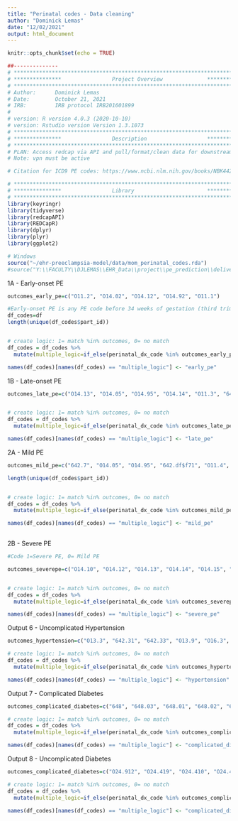 ```yaml
---
title: "Perinatal codes - Data cleaning"
author: "Dominick Lemas"
date: "12/02/2021"
output: html_document
---
```


```r
knitr::opts_chunk$set(echo = TRUE)
```

```r
##-------------- 
# **************************************************************************** #
# ***************                Project Overview              *************** #
# **************************************************************************** #
# Author:      Dominick Lemas
# Date:        October 21, 2021
# IRB:         IRB protocol IRB201601899  
#
# version: R version 4.0.3 (2020-10-10)
# version: Rstudio version Version 1.3.1073  
# **************************************************************************** #
# ***************                Description                   *************** #
# **************************************************************************** #
# PLAN: Access redcap via API and pull/format/clean data for downstream analysis.
# Note: vpn must be active

# Citation for ICD9 PE codes: https://www.ncbi.nlm.nih.gov/books/NBK442039/table/sb222.t7/

```


```r
# **************************************************************************** #
# ***************                Library                       *************** #
# **************************************************************************** #
library(keyringr)
library(tidyverse)
library(redcapAPI)
library(REDCapR)
library(dplyr)
library(plyr)
library(ggplot2)
```


```r
# Windows
source("~/ehr-preeclampsia-model/data/mom_perinatal_codes.rda")
#source("Y:\\FACULTY\\DJLEMAS\\EHR_Data\\project\\pe_prediction\\delivery_linked_v0.rda")

```

1A - Early-onset PE
```r
outcomes_early_pe=c("O11.2", "O14.02", "O14.12", "O14.92", "O11.1")

#Early-onset PE is any PE code before 34 weeks of gestation (third trimester)
df_codes=df
length(unique(df_codes$part_id))


# create logic: 1= match %in% outcomes, 0= no match  
df_codes = df_codes %>%
  mutate(multiple_logic=if_else(perinatal_dx_code %in% outcomes_early_pe, 1, 0)) 

names(df_codes)[names(df_codes) == "multiple_logic"] <- "early_pe"

```

1B - Late-onset PE
```r

outcomes_late_pe=c("O14.13", "O14.05", "O14.95", "O14.14", "O11.3", "642.73", "O14.93", "642.43", "642.44", "642.53", "O14.15", "O14.03", "O14.04", "O11.5", "642.42", "642.54", "O14.94", "642.74", "642.72")


# create logic: 1= match %in% outcomes, 0= no match  
df_codes = df_codes %>%
  mutate(multiple_logic=if_else(perinatal_dx_code %in% outcomes_late_pe, 1, 0)) 

names(df_codes)[names(df_codes) == "multiple_logic"] <- "late_pe"

```

2A - Mild PE
```r
outcomes_mild_pe=c("642.7", "O14.05", "O14.95", "642.df$f71", "O11.4", "O11.9", "O14.90", "O11.3", "642.41", "O11.2", "O14.93", "642.44", "642.4", "643.73", "642.43", "642.4", "642.7", "O14.02", "642.73", "O11.3", "O14.03", "O14.04", "O11.5", "642.42", "014.94", "O14.00", "O14.10", "O14.12", "O14.13", "O14.14", "O14.15", "642.50", "642.5", "642.51", "642.52", "642.53", "642.54")

length(unique(df_codes$part_id))


# create logic: 1= match %in% outcomes, 0= no match  
df_codes = df_codes %>%
  mutate(multiple_logic=if_else(perinatal_dx_code %in% outcomes_mild_pe, 1, 0)) 

names(df_codes)[names(df_codes) == "multiple_logic"] <- "mild_pe"
 
```

2B - Severe PE
```r
#Code 1=Severe PE, 0= Mild PE

outcomes_severepe=c("O14.10", "O14.12", "O14.13", "O14.14", "O14.15", "642.50", "642.5", "642.51", "642.52", "642.53", "642.54")


# create logic: 1= match %in% outcomes, 0= no match  
df_codes = df_codes %>%
  mutate(multiple_logic=if_else(perinatal_dx_code %in% outcomes_severepe, 1, 0)) 

names(df_codes)[names(df_codes) == "multiple_logic"] <- "severe_pe"
```


Output 6 - Uncomplicated Hypertension 
```r

outcomes_hypertension=c("O13.3", "642.31", "642.33", "O13.9", "O16.3", "O16.9", "O16.1", "O16.2", "O13.2", "O13.1")

# create logic: 1= match %in% outcomes, 0= no match  
df_codes = df_codes %>%
  mutate(multiple_logic=if_else(perinatal_dx_code %in% outcomes_hypertension, 1, 0)) 

names(df_codes)[names(df_codes) == "multiple_logic"] <- "hypertension"
```


Output 7 - Complicated Diabetes
```r

outcomes_complicated_diabetes=c("648", "648.03", "648.01", "648.02", "648.04")

# create logic: 1= match %in% outcomes, 0= no match  
df_codes = df_codes %>%
  mutate(multiple_logic=if_else(perinatal_dx_code %in% outcomes_complicated_diabetes, 1, 0)) 

names(df_codes)[names(df_codes) == "multiple_logic"] <- "complicated_diabetes"
```

Output 8 - Uncomplicated Diabetes
```r

outcomes_complicated_diabetes=c("O24.912", "O24.419", "O24.410", "O24.415", "O24.425", "O24.429", "O24.12", "O24.33", "O24.113", "O24.13", "O24.02", "O24.013", "O24.019", "O24.012", "O24.011", "O24.111", "O24.112", "O24.312", "O24.913", "O24.420", "O24.414", "O24.424", "O24.439", "O24.313", "O24.82", "O24.430", "O24.919", "O24.911", "O24.311", "O24.811", "O24.92", "O24.435", "O24.03", "O24.119", "O24.319", "O24.813", "O24.93", "O24.819", "O24.32")

# create logic: 1= match %in% outcomes, 0= no match  
df_codes = df_codes %>%
  mutate(multiple_logic=if_else(perinatal_dx_code %in% outcomes_complicated_diabetes, 1, 0)) 

names(df_codes)[names(df_codes) == "multiple_logic"] <- "complicated_diabetes"
```
